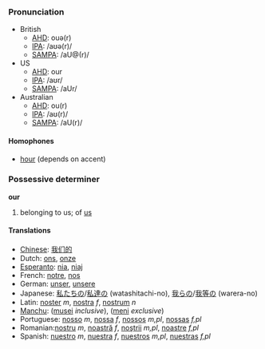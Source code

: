 ===Pronunciation===
*British
**[[w:AHD|AHD]]: ouə(r)
**[[w:IPA|IPA]]: /aʊə(r)/
**[[w:SAMPA|SAMPA]]: /aU@(r)/
*US
**[[w:AHD|AHD]]: our
**[[w:IPA|IPA]]: /aʊr/
**[[w:SAMPA|SAMPA]]: /aUr/
*Australian<!-- my accent at least ([[User:Hippietrail|Hippietrail]] 13:38, 24 Feb 2004 (UTC)) -->
**[[w:AHD|AHD]]: ou(r)
**[[w:IPA|IPA]]: /aʊ(r)/
**[[w:SAMPA|SAMPA]]: /aU(r)/
====Homophones====
*[[hour]] (depends on accent)

===Possessive determiner===
'''our'''

#belonging to us; of [[us]]

====Translations====
*[[Chinese]]: [[我们的]]
*Dutch: [[ons]], [[onze]]
*[[Esperanto]]: [[nia]], [[niaj]]
*French: [[notre]], [[nos]]
*German: [[unser]], [[unsere]]
*Japanese: [[私たちの]]/[[私達の]] (watashitachi-no), [[我らの]]/[[我等の]] (warera-no)
*Latin: [[noster]] ''m'', [[nostra]] ''f'', [[nostrum]] ''n''
*[[Manchu]]: ([[musei]] ''inclusive''), ([[meni]] ''exclusive'')
*Portuguese: [[nosso]] ''m'', [[nossa]] ''f'', [[nossos]] ''m,pl'', [[nossas]] ''f,pl''
*Romanian:[[nostru]] ''m'', [[noastră]] ''f'', [[noştrii]] ''m,pl'', [[noastre]] ''f,pl''
*Spanish: [[nuestro]] ''m'', [[nuestra]] ''f'', [[nuestros]] ''m,pl'', [[nuestras]] ''f,pl''